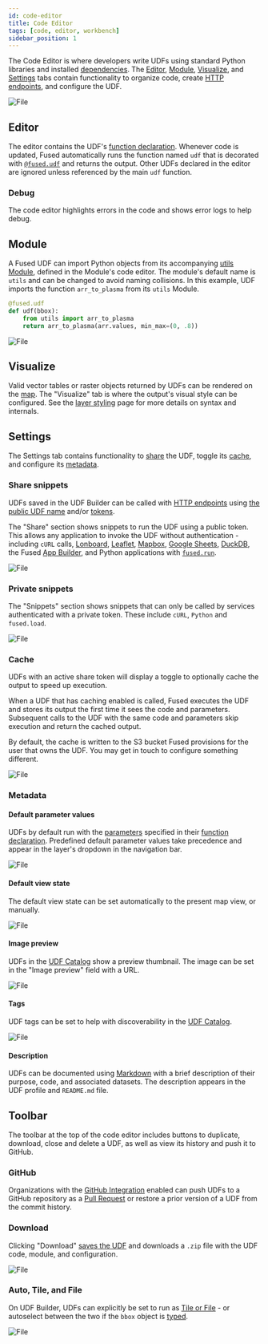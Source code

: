 ```yaml
---
id: code-editor
title: Code Editor
tags: [code, editor, workbench]
sidebar_position: 1
---
```


The Code Editor is where developers write UDFs using standard Python libraries and installed [dependencies](/core-concepts/run-udfs/dependencies/). The [Editor](/workbench/udf-builder/code-editor/#editor), [Module](/workbench/udf-builder/code-editor/#module), [Visualize](/workbench/udf-builder/code-editor/#visualize), and [Settings](/workbench/udf-builder/code-editor/#settings) tabs contain functionality to organize code, create [HTTP endpoints](/core-concepts/run-udfs/run-small-udfs/#http-requests), and configure the UDF.


<div style={{textAlign: 'center'}}>
<img src={CodeEdi} alt="File" style={{width: '100%'}} />
</div>

## Editor

The editor contains the UDF's [function declaration](/core-concepts/write/#function-declaration). Whenever code is updated, Fused automatically runs the function named `udf` that is decorated with [`@fused.udf`](/core-concepts/write/#fusedudf-decorator) and returns the output. Other UDFs declared in the editor are ignored unless referenced by the main `udf` function.

### Debug

The code editor highlights errors in the code and shows error logs to help debug.

<ReactPlayer playsinline={true} className="video__player" playing={false} muted={true} controls height="100%" url="https://fused-magic.s3.us-west-2.amazonaws.com/workbench-walkthrough-videos/docs_rewrite/debug.mp4" width="100%" />

## Module

A Fused UDF can import Python objects from its accompanying [utils Module](/core-concepts/write/#utils-module), defined in the Module's code editor. The module's default name is `utils` and can be changed to avoid naming collisions. In this example, UDF imports the function `arr_to_plasma` from its `utils` Module.

```python showLineNumbers
@fused.udf
def udf(bbox):
    from utils import arr_to_plasma
    return arr_to_plasma(arr.values, min_max=(0, .8))
```


<div style={{textAlign: 'center'}}>
<img src={ModuleImg} alt="File" style={{width: '100%'}} />
</div>

## Visualize

Valid vector tables or raster objects returned by UDFs can be rendered on the [map](/workbench/udf-builder/map/). The "Visualize" tab is where the output's visual style can be configured. See the [layer styling](/workbench/udf-builder/styling/) page for more details on syntax and internals.

## Settings

The Settings tab contains functionality to [share](/workbench/udf-builder/code-editor/#share-snippets) the UDF, toggle its [cache](/workbench/udf-builder/code-editor/#cache), and configure its [metadata](/workbench/udf-builder/code-editor/#metadata).


### Share snippets

UDFs saved in the UDF Builder can be called with [HTTP endpoints](/core-concepts/run-udfs/run-small-udfs/#http-requests) using [the public UDF name](/core-concepts/run-udfs/run-small-udfs/#public-udf-name) and/or [tokens](/core-concepts/run-udfs/run-small-udfs/#token).

The "Share" section shows snippets to run the UDF using a public token. This allows any application to invoke the UDF without authentication - including `cURL` calls, [Lonboard](/user-guide/out/lonboard/), [Leaflet](/user-guide/out/leaflet/), [Mapbox](/user-guide/out/mapbox/), [Google Sheets](/user-guide/out/googlesheets/), [DuckDB](/user-guide/out/duckdb/), the Fused [App Builder](/workbench/app-builder/), and Python applications with [`fused.run`](/core-concepts/run-udfs/).


<div style={{textAlign: 'center'}}>
<img src={ImgShare} alt="File" style={{width: '100%'}} />
</div>

### Private snippets

The "Snippets" section shows snippets that can only be called by services authenticated with a private token. These include `cURL`, `Python` and `fused.load`.


<div style={{textAlign: 'center'}}>
<img src={ImageSnippets} alt="File" style={{width: '100%'}} />
</div>


### Cache

UDFs with an active share token will display a toggle to optionally cache the output to speed up execution.

When a UDF that has caching enabled is called, Fused executes the UDF and stores its output the first time it sees the code and parameters. Subsequent calls to the UDF with the same code and parameters skip execution and return the cached output.

By default, the cache is written to the S3 bucket Fused provisions for the user that owns the UDF. You may get in touch to configure something different.


<div style={{textAlign: 'center'}}>
<img src={Imgcache} alt="File" style={{width: 800}} />
</div>

### Metadata

#### Default parameter values

UDFs by default run with the [parameters](/core-concepts/write/#typed-parameters) specified in their [function declaration](/core-concepts/write/#function-declaration). Predefined default parameter values take precedence and appear in the layer's dropdown in the navigation bar.


<div style={{textAlign: 'center'}}>
<img src={Imgdefaultparams} alt="File" style={{width: 800}} />
</div>

#### Default view state

The default view state can be set automatically to the present map view, or manually.


<div style={{textAlign: 'center'}}>
<img src={Imgdefaultviewstate} alt="File" style={{width: 800}} />
</div>

#### Image preview

UDFs in the [UDF Catalog](/workbench/udf-catalog/) show a preview thumbnail. The image can be set in the "Image preview" field with a URL.


<div style={{textAlign: 'center'}}>
<img src={Imgsetimage} alt="File" style={{width: 800}} />
</div>

#### Tags

UDF tags can be set to help with discoverability in the [UDF Catalog](/workbench/udf-catalog/).


<div style={{textAlign: 'center'}}>
<img src={Imgtags} alt="File" style={{width: 800}} />
</div>

#### Description

UDFs can be documented using [Markdown](https://www.markdownguide.org/basic-syntax/) with a brief description of their purpose, code, and associated datasets. The description appears in the UDF profile and `README.md` file.

## Toolbar

The toolbar at the top of the code editor includes buttons to duplicate, download, close and delete a UDF, as well as view its history and push it to GitHub.

### GitHub

Organizations with the [GitHub Integration](/core-concepts/content-management/git/#connect-your-github-repository) enabled can push UDFs to a GitHub repository as a [Pull Request](https://docs.github.com/en/pull-requests) or restore a prior version of a UDF from the commit history.

### Download

Clicking "Download" [saves the UDF](/core-concepts/write/#save-udfs) and downloads a `.zip` file with the UDF code, module, and configuration.


<div style={{textAlign: 'center'}}>
<img src={ImageDownloadmenu} alt="File" style={{width: '100%'}} />
</div>

### Auto, Tile, and File

On UDF Builder, UDFs can explicitly be set to run as [Tile or File](/core-concepts/filetile/) - or autoselect between the two if the `bbox` object is [typed](/core-concepts/filetile/#bbox-object-types).


<div style={{textAlign: 'center'}}>
<img src={ImageFiletile} alt="File" style={{width: '75%'}} />
</div>
